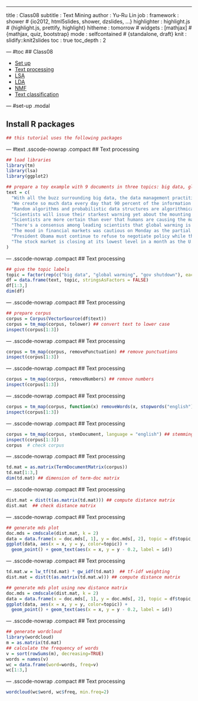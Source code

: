 ---
title       : Class08
subtitle    : Text Mining
author      : Yu-Ru Lin
job         : 
framework   : shower        # {io2012, html5slides, shower, dzslides, ...}
highlighter : highlight.js  # {highlight.js, prettify, highlight}
hitheme     : tomorrow      # 
widgets     : [mathjax]            # {mathjax, quiz, bootstrap}
mode        : selfcontained # {standalone, draft}
knit        : slidify::knit2slides
toc         : true
toc_depth   : 2

--- #toc
## Class08
  
* [Set up](#set-up)
* [Text processing](#text)
* [LSA](#lsa)
* [LDA](#lda)
* [NMF](#nmf)
* [Text classification](#textclassify)

--- #set-up .modal 

## Install R packages
```r
## this tutorial uses the following packages
```

--- #text .sscode-nowrap .compact
## Text processing
```r
## load libraries
library(tm)
library(lsa)
library(ggplot2)

## prepare a toy example with 9 documents in three topics: big data, global warming, government shutdown
text = c(
  "With all the buzz surrounding big data, the data management practitioner is constantly inundated with information regarding big data technologies.",
  "We create so much data every day that 90 percent of the information in the world today has been created in the last two years alone, according to IBM.",
  "Random algorithms and probabilistic data structures are algorithmically efficient and can provide shockingly good practical results.",
  "Scientists will issue their starkest warning yet about the mounting dangers of global warming.",
  "Scientists are more certain than ever that humans are causing the majority of climate change, a major new report has shown.",
  "There's a consensus among leading scientists that global warming is caused by human activity.",
  "The mood in financial markets was cautious on Monday as the partial shut-down of the American government entered a seventh day and lawmakers appeared to be making little headway in raising the country's debt ceiling.",
  "President Obama must continue to refuse to negotiate policy while the government is shut down. ",
  "The stock market is closing at its lowest level in a month as the U.S. government enters a second week of being partially shut down."
)
```

--- .sscode-nowrap .compact
## Text processing
```r
## give the topic labels
topic = factor(rep(c("big data", "global warming", "gov shutdown"), each = 3))
df = data.frame(text, topic, stringsAsFactors = FALSE)
df[1:3,]
dim(df)
```

--- .sscode-nowrap .compact
## Text processing
```r
## prepare corpus
corpus = Corpus(VectorSource(df$text))
corpus = tm_map(corpus, tolower) ## convert text to lower case
inspect(corpus[1:3])  
```

--- .sscode-nowrap .compact
## Text processing
```r
corpus = tm_map(corpus, removePunctuation) ## remove punctuations
inspect(corpus[1:3]) 
```

--- .sscode-nowrap .compact
## Text processing
```r
corpus = tm_map(corpus, removeNumbers) ## remove numbers
inspect(corpus[1:3]) 
```

--- .sscode-nowrap .compact
## Text processing
```r
corpus = tm_map(corpus, function(x) removeWords(x, stopwords("english"))) ## remove stopwords
inspect(corpus[1:3]) 
```

--- .sscode-nowrap .compact
## Text processing
```r
corpus = tm_map(corpus, stemDocument, language = "english") ## stemming
inspect(corpus[1:3])
corpus  # check corpus
```

--- .sscode-nowrap .compact
## Text processing
```r
td.mat = as.matrix(TermDocumentMatrix(corpus))
td.mat[1:3,]
dim(td.mat) ## dimension of term-doc matrix
```

--- .sscode-nowrap .compact
## Text processing
```r
dist.mat = dist(t(as.matrix(td.mat))) ## compute distance matrix
dist.mat  ## check distance matrix
```

--- .sscode-nowrap .compact
## Text processing
```r
## generate mds plot
doc.mds = cmdscale(dist.mat, k = 2)
data = data.frame(x = doc.mds[, 1], y = doc.mds[, 2], topic = df$topic, id = row.names(df))
ggplot(data, aes(x = x, y = y, color=topic)) + 
  geom_point() + geom_text(aes(x = x, y = y - 0.2, label = id))
```

--- .sscode-nowrap .compact
## Text processing
```r
td.mat.w = lw_tf(td.mat) * gw_idf(td.mat)  ## tf-idf weighting
dist.mat = dist(t(as.matrix(td.mat.w))) ## compute distance matrix

## generate mds plot using new distance matrix
doc.mds = cmdscale(dist.mat, k = 2)
data = data.frame(x = doc.mds[, 1], y = doc.mds[, 2], topic = df$topic, id = row.names(df))
ggplot(data, aes(x = x, y = y, color=topic)) + 
  geom_point() + geom_text(aes(x = x, y = y - 0.2, label = id))
```

--- .sscode-nowrap .compact
## Text processing
```r
## generate wordcloud
library(wordcloud)
m = as.matrix(td.mat)
## calculate the frequency of words
v = sort(rowSums(m), decreasing=TRUE) 
words = names(v)
wc = data.frame(word=words, freq=v)
wc[1:3,]
```

--- .sscode-nowrap .compact
## Text processing
```r
wordcloud(wc$word, wc$freq, min.freq=2)
```